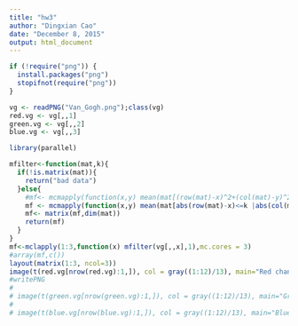 ```yaml
---
title: "hw3"
author: "Dingxian Cao"
date: "December 8, 2015"
output: html_document
---
```


```r
if (!require("png")) {
  install.packages("png")
  stopifnot(require("png"))
}

vg <- readPNG("Van_Gogh.png");class(vg)
red.vg <- vg[,,1]
green.vg <- vg[,,2]
blue.vg <- vg[,,3]

library(parallel)

mfilter<-function(mat,k){
  if(!is.matrix(mat)){
    return("bad data")
  }else{
    #mf<- mcmapply(function(x,y) mean(mat[(row(mat)-x)^2+(col(mat)-y)^2<=2*k^2]), row(mat), col(mat))
    mf <- mcmapply(function(x,y) mean(mat[abs(row(mat)-x)<=k |abs(col(mat)-x)<=k]), row(mat),col(mat))
    mf<- matrix(mf,dim(mat))
    return(mf)
  }
}
mf<-mclapply(1:3,function(x) mfilter(vg[,,x],1),mc.cores = 3)
#array(mf,c())
layout(matrix(1:3, ncol=3))
image(t(red.vg[nrow(red.vg):1,]), col = gray((1:12)/13), main="Red channel")
#writePNG
# 
# image(t(green.vg[nrow(green.vg):1,]), col = gray((1:12)/13), main="Green channel")
# 
# image(t(blue.vg[nrow(blue.vg):1,]), col = gray((1:12)/13), main="Blue channel")
```

